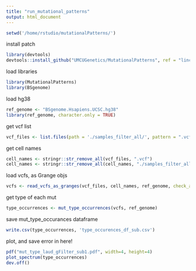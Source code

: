 ```yaml
---
title: "run_mutational_patterns"
output: html_document
---
```


```r
setwd('/home/rstudio/mutationalPatterns/')
```

install patch
```r
library(devtools)
devtools::install_github("UMCUGenetics/MutationalPatterns", ref = "lincoln-harris", force = TRUE)
```

load libraries
```r
library(MutationalPatterns)
library(BSgenome)
```

load hg38
```r
ref_genome <- "BSgenome.Hsapiens.UCSC.hg38"
library(ref_genome, character.only = TRUE)
```

get vcf list
```r
vcf_files <- list.files(path = './samples_filter_all/', pattern = ".vcf", full.names = TRUE)
```

get cell names
```r
cell_names <- stringr::str_remove_all(vcf_files, ".vcf")
cell_names <- stringr::str_remove_all(cell_names, "./samples_filter_all//")
```

load vcfs, as Grange objs
```r
vcfs <- read_vcfs_as_granges(vcf_files, cell_names, ref_genome, check_alleles = TRUE)
```

get type of each mut
```r
type_occurrences <- mut_type_occurrences(vcfs, ref_genome)
```

save mut_type_occurances dataframe
```r
write.csv(type_occurrences, 'type_occurences_df_sub.csv')
```

plot, and save
error in here!
```r
pdf("mut_type_laud_gFilter_sub1.pdf", width=4, height=4)
plot_spectrum(type_occurrences)
dev.off()
```





